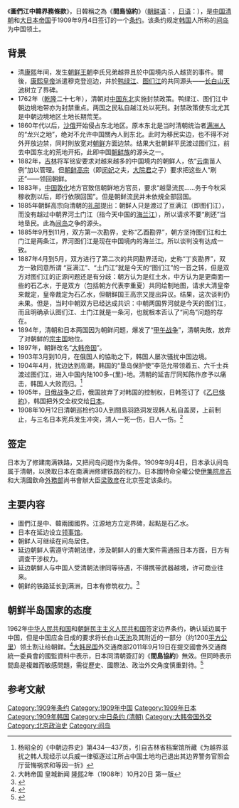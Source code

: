 《'''圖們江中韓界務條款'''》，日韓稱之為《'''間島協約'''》（[[朝鲜语|朝鲜语]]：{{lang|ko|간도협약}}，[[日语|日语]]：{{lang|ja|間島協約}}），是[[中国|中国]][[清朝|清朝]]和[[大日本帝国|大日本帝国]]于1909年9月4日签订的一个[[条约|条约]]。该条约规定[[韩国|韩国]]人所称的[[间岛|间岛]]为中国领土。

== 背景 ==
*清[[康熙|康熙]]年间，发生[[朝鲜王朝|朝鲜王朝]]李氏兄弟越界且於中国境内杀人越货的事件。爾後，[[康熙皇帝|康熙皇帝]]派遣穆克登巡边，并於[[鸭绿江|鸭绿江]]、[[图们江|图们江]]的共同源头——[[长白山|长白山]][[天池|天池]]树立了界碑。
*1762年（[[乾隆|乾隆]]二十七年），清朝对[[中国东北地区|中国东北]]实施封禁政策。鸭绿江、图们江中朝边境地带亦为封禁重点。两国之民私自越江处以死刑。封禁政策使东北尤其是中朝边境地区土地长期荒芜。
*1860年代以后，[[沙俄|沙俄]]开始侵占东北地区。原本东北是当时清朝统治者[[满族|满洲人]]的“龙兴之地”，绝对不允许中国關內人到东北。此时为移民实边，也不得不对外开放边禁，同时則放宽对[[朝鲜|朝鲜]]方面边禁。结果大批朝鲜平民渡过图们江，前去中国东北的荒地开拓，此即中国[[朝鲜族|朝鲜族]]的源头之一。
*1882年，[[吉林|吉林]]将军铭安要求对越来越多的中国境内的朝鲜人，依“[[云南|云南]]苗人例”加以管理。但[[朝鲜高宗|朝鲜高宗]]（即[[闵妃|闵妃]]之夫，[[大院君|大院君]]之子）要求把这些人“刷还”——领回朝鲜。
*1883年，[[中国|中国]][[敦化|敦化]]地方官致信朝鲜地方官员，要求“越垦流民……务于今秋采稼收割以后，即行依限回国”。但是朝鲜流民并未依規全部回国。
*1885年朝鲜高宗向清朝的[[礼部|礼部]]提出：朝鲜人只是渡过了豆满江（即图们江），而没有越过中朝界河土门江（指今天中国的[[海兰江|海兰江]]），所以请求不要“刷还”当地垦民。此為[[间岛|间岛]]之争的源头。
*1885年9月到11月，双方第一次勘界，史称“乙酉勘界”，朝方坚持图们江和土门江是两条江，界河图们江是现在中国境内的海兰江。所以谈判没有达成一致。
*1887年4月到5月，双方进行了第二次的共同勘界活动，史称“丁亥勘界”，双方一致同意所谓 “豆满江”、“土门江”就是今天的“图们江”的一音之转，但是双方对图们江的正源问题还是有分歧：朝方认为是红土水，中方认为是更南面一些的石乙水，于是双方（包括朝方代表李重夏）共同绘制地图，请求大清皇帝来裁定，皇帝裁定为石乙水，但朝鲜国王高宗又提出异议。结果，这次谈判仍未果。但是，当时中朝双方已经达成共识：中朝两国界河就是今天的图们江，而且明确承认图们江、土门江就是一条河，也就根本否认了“间岛”问题的存在。
*1894年，清朝和日本两国因为朝鲜问题，爆发了“[[甲午战争|甲午战争]]”，清朝失敗，放弃了对朝鲜的[[宗主国|宗主国]]地位。
*1897年，朝鲜改名“[[大韩帝国|大韩帝国]]”。
*1903年3月到10月，在俄国人的協助之下，韩国人屡次骚扰中国边境。
*1904年4月，扰边达到高潮，韩国的“垦岛保护使”李范允带领着五、六千士兵渡过图们江，进入中国内陆100多-{里}-地。清朝的延吉厅同知陈作彦予以痛击，韩国人大败而归。<ref>杨昭全的《中朝边界史》第434—437页，引自吉林省档案馆所藏《为越界滋扰之韩人现经示以兵威一律驱逐过江所占中国土地均己退出其边界警务官照会厅营悔祸求和等因一折》</ref>
*1905年，[[日俄战争|日俄战争]]之后，俄国放弃了对韩国的控制权，日韩签订了《[[乙巳條約|乙巳條約]]》，韩国把外交全权交给[[日本|日本]]。
*1908年10月12日清朝巡检约30人到間島羽路洞发现韩人私自盖房，上前制止，与三名日本宪兵发生冲突，清人一死一伤，日人一伤。<ref>大韩帝国 皇城新闻 [[隆熙|隆熙]]2年（1908年）10月20日 第一版</ref>

== 签定 ==
日本为了修建南满铁路，又把间岛问题作为条件。1909年9月4日，日本承认间岛属于清朝，以换取日本在南满洲修建铁路的权力。日本國特命全權公使[[伊集院彦吉|伊集院彦吉]]和大淸國欽命[[外務部|外務部]]尚书會辦大臣[[梁敦彦|梁敦彦]]在北京签定该条约。

== 主要内容 ==
{{Wikisource|圖們江中韓界務條款}}
*圖們江是中、韓兩國國界。江源地方立定界碑，起點是石乙水。
*日本在延边设立[[领事馆|领事馆]]。
*朝鲜人可继续在间岛居住。
*延边朝鲜人需遵守清朝法律，涉及朝鲜人的重大案件需通报日本方面，日方有调查干涉权力。
*延边朝鲜人与中国人受清朝法律同等待遇，不得携带武器越境，许可商业往来。
*朝鲜的铁路延长到满洲，日本有修筑权力。<ref>{{Cite web |url=http://sillok.history.go.kr/inspection/insp_king.jsp?id=wzb_10209004_001&tabid=w |title=朝鲜王朝实录 纯宗2年9月4日 |access-date=2011-10-12 |archive-date=2019-06-09 |archive-url=https://web.archive.org/web/20190609072149/http://sillok.history.go.kr/inspection/insp_king.jsp?id=wzb_10209004_001&tabid=w }}</ref>

== 朝鲜半岛国家的态度 ==
1962年[[中华人民共和国|中华人民共和国]]和[[朝鲜民主主义人民共和国|朝鲜民主主义人民共和国]]签定边界条约，确认延边属于中国，但是中国应金日成的要求将长白山[[天池|天池]]及其附近的一部分（约1200[[平方公里|平方公里]]）领土割让给朝鲜。<ref>{{Cite web |url=http://www.cuhk.edu.hk/ics/21c/issue/articles/124_1103001.pdf |title=存档副本 |accessdate=2013-10-24 |archive-date=2013-10-29 |archive-url=https://web.archive.org/web/20131029191415/http://www.cuhk.edu.hk/ics/21c/issue/articles/124_1103001.pdf |dead-url=no }}</ref>[[大韩民国|大韩民国]]外交通商部2011年9月19日在提交國會外交通商統一委員會的國監資料中表示，日本同清朝簽訂的《'''間島協約'''》無效。但同時表示間島是複雜而敏感問題，需從歷史、國際法、政治外交角度慎重對待。<ref>{{Cite web |url=http://chinese.yonhapnews.co.kr/domestic/2011/09/19/0401000000ACK20110919002700881.HTML |title=外交部：1909年清日《間島協約》無效 |accessdate=2016-05-18 |archive-date=2017-09-28 |archive-url=https://web.archive.org/web/20170928005640/http://chinese.yonhapnews.co.kr/domestic/2011/09/19/0401000000ACK20110919002700881.HTML |dead-url=no }}</ref>

==参考文献==
{{Reflist|2}}

[[Category:1909年条约|Category:1909年条约]]
[[Category:1909年中国|Category:1909年中国]]
[[Category:1909年日本|Category:1909年日本]]
[[Category:1909年韩国|Category:1909年韩国]]
[[Category:中日条约_(清朝)|Category:中日条约 (清朝)]]
[[Category:大韩帝国外交|Category:大韩帝国外交]]
[[Category:北京政治史|Category:北京政治史]]
[[Category:间岛|Category:间岛]]
